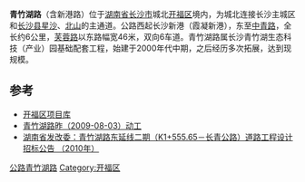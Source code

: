 '''青竹湖路'''（含新港路）位于[[湖南省|湖南省]][[长沙市|长沙市]]城北[[开福区|开福区]]境内，为城北连接长沙主城区和[[长沙县|长沙县]][[星沙|星沙]]、[[北山镇_(长沙县)|北山]]的主通道。公路西起长沙新港（霞凝新港），东至[[中青路|中青路]]，全长约6公里，[[芙蓉路|芙蓉路]]以东路幅宽46米，双向6车道。青竹湖路属长沙青竹湖生态科技（产业）园基础配套工程，始建于2000年代中期，之后经历多次拓展，达到现规模。

==参考==
* [https://web.archive.org/web/20110823054455/http://kfqhs.com/zwgk/gblxxgkmlyzn/qfzggj/qfgjzdxm/200911/t20091116_4347.htm 开福区项目库]
* [http://cs.fangjia.com/xinwen-316773 青竹湖路昨（2009-08-03）动工]{{dead link|date=2018年5月 |bot=InternetArchiveBot |fix-attempted=yes }}
* [http://www.hnfgw.gov.cn/gmjj/zbtb/11325.html 湖南省发改委：青竹湖路东延线二期（K1+555.65－长青公路）道路工程设计招标公告 （2010年）]{{dead link|date=2018年5月 |bot=InternetArchiveBot |fix-attempted=yes }}

{{Road-stub}}
{{长沙基础设施建设}}

[[Category:长沙交通|公路青竹湖路]]
[[Category:开福区|Category:开福区]]